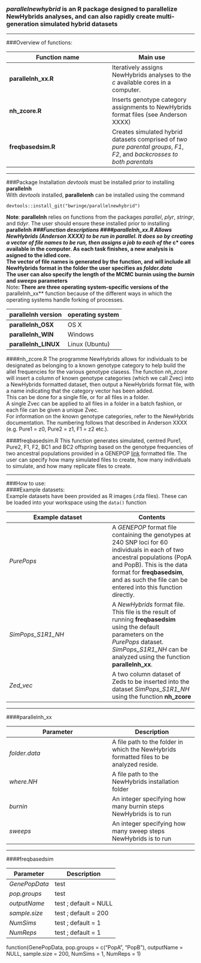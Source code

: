 ### ***parallelnewhybrid*** is an R package designed to parallelize NewHybrids analyses, and can also rapidly create multi-generation simulated hybrid datasets
***



###Overview of functions: 

**Function name**|**Main use**
------------|----------
**parallelnh_xx.R**| Iteratively assigns NewHybrids analyses to the *c* available cores in a computer.
**nh_zcore.R**| Inserts genotype category assignments to NewHybrids format files (see Anderson XXXX)
**freqbasedsim.R**| Creates simulated hybrid datasets comprised of *two pure parental groups*, *F1*, *F2*, and *backcrosses to both parentals*
***
###Package Installation
*devtools* must be installed prior to installing **parallelnh**  
With *devtools* installed, **parallelenh** can be installed using the command
```
devtools::install_git("bwringe/parallelnewhybrid")
```
**Note**: **parallelnh** relies on functions from the packages *parallel*, *plyr*, *stringr*, and *tidyr*. The user should ensure these installed prior to installing **parallelnh**
***
###Function descriptions
####parallelnh_xx.R
Allows NewHybrids (Anderson XXXX) to be run in parallel. It does so by creating a vector of file names to be run, then assigns a job to each of the *c* cores available in the computer. As each task finishes, a new analysis is asigned to the idled core.  
The vector of file names is generated by the function, and will include all NewHybrids format in the folder the user specifies as *folder.data*  
The user can also specify the length of the MCMC burnin using the *burnin* and *sweeps* parameters  
**Note**: There are three operating system-specific versions of the **parallelnh_xx** function because of the different ways in which the operating systems handle forking of processes.  

**parallelnh version**|**operating system**
------------|----------
**parallelnh_OSX** | OS X
**parallelnh_WIN** | Windows
**parallelnh_LINUX** | Linux (Ubuntu)

####nh_zcore.R
The programme NewHybrids allows for individuals to be designated as belonging to a known genotype category to help build the allel frequencies for the various genotype clasess. The function *nh_zcore* will insert a column of known genotype categories (which we call Zvec) into a NewHybrids formatted dataset, then output a NewHybrids format file, with a name indicating that the category vector has been added.  
This can be done for a single file, or for all files in a folder.  
A single Zvec can be applied to all files in a folder in a batch fashion, or each file can be given a unique Zvec.  
For information on the known genotype categories, refer to the NewHybrids documentation. The numbering follows that described in Anderson XXXX (e.g. Pure1 = z0, Pure2 = z1, F1 = z2 etc.).  

####freqbasedsim.R
This function generates simulated, centred Pure1, Pure2, F1, F2, BC1 and BC2 offspring based on the genotype frequencies of two ancestral populations provided in a GENEPOP [link](http://genepop.curtin.edu.au/) formatted file. The user can specify how many simulated files to create, how many individuals to simulate, and how many replicate files to create.  

***  

###How to use:  
####Example datasets:  
Example datasets have been provided as R images (.rda files). These can be loaded into your workspace using the ``data()`` function  

**Example dataset** | **Contents**  
------------|----------  
*PurePops* | A *GENEPOP* format file containing the genotypes at 240 SNP loci for 60 individuals in each of two ancestral populations (PopA and PopB). This is the data format for **freqbasedsim**, and as such the file can be entered into this function directly.
*SimPops\_S1R1_NH* | A *NewHybrids* format file. This file is the result of running **freqbasedsim** using the default parameters on the *PurePops* dataset. *SimPops\_S1R1_NH* can be analyzed using the function **parallelnh_xx**.
*Zed\_vec* | A two column dataset of Zeds to be inserted into the dataset *SimPops\_S1R1_NH* using the function **nh_zcore**

***  
####parallelnh_xx  

**Parameter** | **Description**
------------|----------  
*folder.data*| A file path to the folder in which the NewHybrids formatted files to be analyzed reside.   
*where.NH* | A file path to the NewHybrids installation folder
*burnin* | An integer specifying how many burnin steps NewHybrids is to run
*sweeps* | An integer specifying how many sweep steps NewHybrids is to run  

***  

####freqbasedsim  

**Parameter** | **Description**
------------|----------  
*GenePopData*| test  
*pop.groups*|test
*outputName*|test ; default = NULL
*sample.size*|test ; default = 200
*NumSims*|test ; default = 1
*NumReps*|test ; default = 1



function(GenePopData, pop.groups = c("PopA", "PopB"), outputName = NULL, sample.size = 200, NumSims = 1, NumReps = 1)


